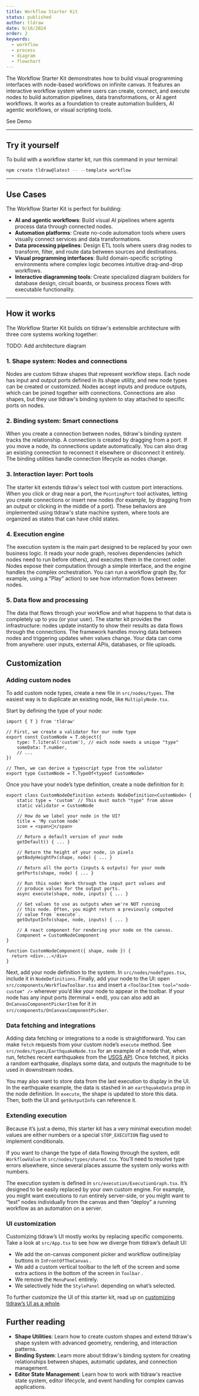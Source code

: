 ```yaml
---
title: Workflow Starter Kit
status: published
author: tldraw
date: 9/16/2024
order: 2
keywords:
  - workflow
  - process
  - diagram
  - flowchart
---
```


The Workflow Starter Kit demonstrates how to build visual programming interfaces with node-based workflows on infinite canvas. It features an interactive workflow system where users can create, connect, and execute nodes to build automation pipelines, data transformations, or AI agent workflows. It works as a foundation to create automation builders, AI agentic workflows, or visual scripting tools.

See Demo

---

## Try it yourself

To build with a workflow starter kit, run this command in your terminal:

```jsx
npm create tldraw@latest -- --template workflow
```

---

## Use Cases

The Workflow Starter Kit is perfect for building:

- **AI and agentic workflows**: Build visual AI pipelines where agents process data through connected nodes.
- **Automation platforms**: Create no-code automation tools where users visually connect services and data transformations.
- **Data processing pipelines**: Design ETL tools where users drag nodes to transform, filter, and route data between sources and destinations.
- **Visual programming interfaces**: Build domain-specific scripting environments where complex logic becomes intuitive drag-and-drop workflows.
- **Interactive diagramming tools**: Create specialized diagram builders for database design, circuit boards, or business process flows with executable functionality.

---

## How it works

The Workflow Starter Kit builds on tldraw's extensible architecture with three core systems working together:

TODO: Add architecture diagram

### 1. Shape system: Nodes and connections

Nodes are custom tldraw shapes that represent workflow steps. Each node has input and output ports defined in its shape utility, and new node types can be created or customized. Nodes accept inputs and produce outputs, which can be joined together with connections. Connections are also shapes, but they use tldraw's binding system to stay attached to specific ports on nodes.

### 2. Binding system: Smart connections

When you create a connection between nodes, tldraw's binding system tracks the relationship. A connection is created by dragging from a port. If you move a node, its connections update automatically. You can also drag an existing connection to reconnect it elsewhere or disconnect it entirely. The binding utilities handle connection lifecycle as nodes change.

### 3. Interaction layer: Port tools

The starter kit extends tldraw's select tool with custom port interactions. When you click or drag near a port, the `PointingPort` tool activates, letting you create connections or insert new nodes (for example, by dragging from an output or clicking in the middle of a port). These behaviors are implemented using tldraw's state machine system, where tools are organized as states that can have child states.

### 4. Execution engine

The execution system is the main part designed to be replaced by your own business logic. It reads your node graph, resolves dependencies (which nodes need to run before others), and executes them in the correct order. Nodes expose their computation through a simple interface, and the engine handles the complex orchestration. You can run a workflow graph (by, for example, using a “Play” action) to see how information flows between nodes.

### 5. Data flow and processing

The data that flows through your workflow and what happens to that data is completely up to you (or your user). The starter kit provides the infrastructure: nodes update instantly to show their results as data flows through the connections. The framework handles moving data between nodes and triggering updates when values change. Your data can come from anywhere: user inputs, external APIs, databases, or file uploads.

## Customization

### Adding custom nodes

To add custom node types, create a new file in `src/nodes/types`. The easiest way is to duplicate an existing node, like `MultiplyNode.tsx`.

Start by defining the type of your node:

```tsx
import { T } from 'tldraw'

// First, we create a validator for our node type
export const CustomNode = T.object({
	type: T.literal('custom'), // each node needs a unique "type"
	someData: T.number,
	// ...
})

// Then, we can derive a typescript type from the validator
export type CustomNode = T.TypeOf<typeof CustomNode>
```

Once you have your node’s type definition, create a node definition for it:

```tsx
export class CustomNodeDefinition extends NodeDefinition<CustomNode> {
	static type = 'custom' // This must match "type" from above
	static validator = CustomNode

	// How do we label your node in the UI?
	title = 'My custom node'
	icon = <span>🐝</span>

	// Return a default version of your node
	getDefault() { ... }

	// Return the height of your node, in pixels
	getBodyHeightPx(shape, node) { ... }

	// Return all the ports (inputs & outputs) for your node
	getPorts(shape, node) { ... }

	// Run this node! Work through the input port values and
	// produce values for the output ports.
	async execute(shape, node, inputs) { ... }

	// Get values to use as outputs when we're NOT running
	// this node. Often, you might return a previously computed
	// value from `execute`.
	getOutputInfo(shape, node, inputs) { ... }

	// A react component for rendering your node on the canvas.
	Component = CustomNodeComponent
}

function CustomNodeComponent({ shape, node }) {
  return <div>...</div>
}
```

Next, add your node definition to the system. In `src/nodes/nodeTypes.tsx`, include it in `NodeDefinitions`. Finally, add your node to the UI: open `src/components/WorkflowToolbar.tsx` and insert a `<ToolbarItem tool="node-custom" />` wherever you’d like your node to appear in the toolbar. If your node has any input ports (terminal = end), you can also add an `OnCanvasComponentPickerItem` for it in `src/components/OnCanvasComponentPicker`.

### Data fetching and integrations

Adding data fetching or integrations to a node is straightforward. You can make `fetch` requests from your custom node’s `execute` method. See `src/nodes/types/EarthquakeNode.tsx` for an example of a node that, when run, fetches recent earthquakes from the [USGS API](https://earthquake.usgs.gov/fdsnws/event/1/). Once fetched, it picks a random earthquake, displays some data, and outputs the magnitude to be used in downstream nodes.

You may also want to store data from the last execution to display in the UI. In the earthquake example, the data is stashed in an `earthquakeData` prop in the node definition. In `execute`, the shape is updated to store this data. Then, both the UI and `getOutputInfo` can reference it.

### Extending execution

Because it’s just a demo, this starter kit has a very minimal execution model: values are either numbers or a special `STOP_EXECUTION` flag used to implement conditionals.

If you want to change the type of data flowing through the system, edit `WorkflowValue` in `src/nodes/types/shared.tsx`. You’ll need to resolve type errors elsewhere, since several places assume the system only works with numbers.

The execution system is defined in `src/execution/ExecutionGraph.tsx`. It’s designed to be easily replaced by your own custom engine. For example, you might want executions to run entirely server-side, or you might want to “test” nodes individually from the canvas and then “deploy” a running workflow as an automation on a server.

### UI customization

Customizing tldraw’s UI mostly works by replacing specific components. Take a look at `src/App.tsx` to see how we diverge from tldraw’s default UI:

- We add the on-canvas component picker and workflow outline/play buttons in `InFrontOfTheCanvas` .
- We add a custom vertical toolbar to the left of the screen and some extra actions in the bottom of the screen in `Toolbar` .
- We remove the `MenuPanel` entirely.
- We selectively hide the `StylePanel` depending on what’s selected.

To further customize the UI of this starter kit, read up on [customizing tldraw’s UI as a whole](https://tldraw.dev/docs/user-interface).

## Further reading

- **Shape Utilities**: Learn how to create custom shapes and extend tldraw's shape system with advanced geometry, rendering, and interaction patterns.
- **Binding System**: Learn more about tldraw's binding system for creating relationships between shapes, automatic updates, and connection management.
- **Editor State Management**: Learn how to work with tldraw's reactive state system, editor lifecycle, and event handling for complex canvas applications.

